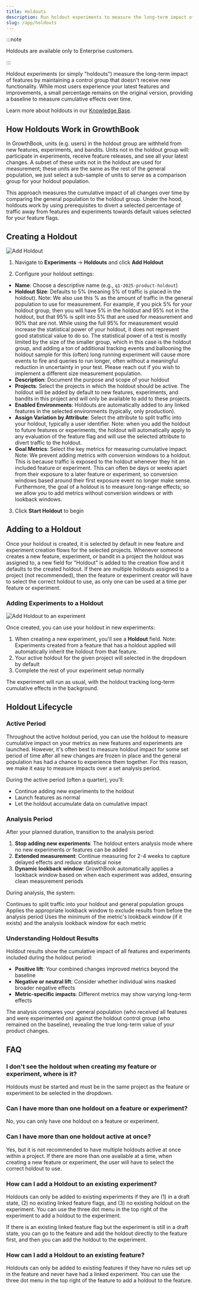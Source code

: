 ```yaml
---
title: Holdouts
description: Run holdout experiments to measure the long-term impact of features
slug: /app/holdouts
---
```


:::note

Holdouts are available only to Enterprise customers.

:::

Holdout experiments (or simply "holdouts") measure the long-term impact of features by maintaining a control group that doesn't receive new functionality. While most users experience your latest features and improvements, a small percentage remains on the original version, providing a baseline to measure cumulative effects over time.

Learn more about holdouts in our [Knowledge Base](/kb/experiments/holdouts).

## How Holdouts Work in GrowthBook

In GrowthBook, units (e.g. users) in the holdout group are withheld from new features, experiments, and bandits. Units not in the holdout group will: participate in experiments, receive feature releases, and see all your latest changes. A subset of these units not in the holdout are used for measurement; these units are the same as the rest of the general population, we just select a sub-sample of units to serve as a comparison group for your holdout population.

This approach measures the cumulative impact of all changes over time by comparing the general population to the holdout group.
Under the hood, holdouts work by using prerequisites to divert a selected percentage of traffic away from features and experiments towards default values selected for your feature flags.

## Creating a Holdout

![Add Holdout](/images/holdouts-add-modal.png)

1. Navigate to **Experiments** → **Holdouts** and click **Add Holdout**

2. Configure your holdout settings:

- **Name**: Choose a descriptive name (e.g., `q1-2025-product-holdout`)
- **Holdout Size**: Defaults to 5% (meaning 5% of traffic is placed in the holdout). Note: We also use this % as the amount of traffic in the general population to use for measurement. For example, if you pick 5% for your holdout group, then you will have 5% in the holdout and 95% not in the holdout, but that 95% is split into 5% that are used for measurement and 90% that are not. While using the full 95% for measurement would increase the statistical power of your holdout, it does not represent good statistical value to do so. The statistical power of a test is mostly limited by the size of the smaller group, which in this case is the holdout group, and adding a ton of additional tracking events and ballooning the holdout sample for this (often) long running experiment will cause more events to fire and queries to run longer, often without a meaningful reduction in uncertainty in your test. Please reach out if you wish to implement a different size measurement population.
- **Description**: Document the purpose and scope of your holdout
- **Projects**: Select the projects in which the holdout should be active. The holdout will be added by default to new features, experiments, and bandits in this project and will only be available to add to these projects.
- **Enabled Environments**: Holdouts are automatically added to any linked features in the selected environments (typically, only production).
- **Assign Variation by Attribute**: Select the attribute to split traffic into your holdout, typically a user identifier. Note: when you add the holdout to future features or experiments, the holdout will automatically apply to any evaluation of the feature flag and will use the selected attribute to divert traffic to the holdout.
- **Goal Metrics**: Select the key metrics for measuring cumulative impact. Note: We prevent adding metrics with conversion windows to a holdout. This is because traffic is exposed to the holdout whenever they hit an included feature or experiment. This can often be days or weeks apart from their exposure to a later feature or experiment, so conversion windows based around their first exposure event no longer make sense. Furthermore, the goal of a holdout is to measure long-range effects; so we allow you to add metrics without conversion windows or with lookback windows.

3. Click **Start Holdout** to begin

## Adding to a Holdout

Once your holdout is created, it is selected by default in new feature and experiment creation flows for the selected projects. Whenever someone creates a new feature, experiment, or bandit in a project the holdout was assigned to, a new field for "Holdout" is added to the creation flow and it defaults to the created holdout. If there are multiple holdouts assigned to a project (not recommended), then the feature or experiment creator will have to select the correct holdout to use, as only one can be used at a time per feature or experiment.

### Adding Experiments to a Holdout

![Add Holdout to an experiment](/images/holdouts-experiment-with-holdout.png)

Once created, you can use your holdout in new experiments:

1. When creating a new experiment, you'll see a **Holdout** field. Note: Experiments created from a feature that has a holdout applied will automatically inherit the holdout from that feature.
2. Your active holdout for the given project will selected in the dropdown by default
3. Complete the rest of your experiment setup normally

The experiment will run as usual, with the holdout tracking long-term cumulative effects in the background.

## Holdout Lifecycle

### Active Period

Throughout the active holdout period, you can use the holdout to measure cumulative impact on your metrics as new features and experiments are launched. However, it's often best to measure holdout impact for some set period of time after all new changes are frozen in place and the general population has had a chance to experience them together. For this reason, we make it easy to measure impacts over a set analysis period.

During the active period (often a quarter), you'll:

- Continue adding new experiments to the holdout
- Launch features as normal
- Let the holdout accumulate data on cumulative impact

### Analysis Period

After your planned duration, transition to the analysis period:

1. **Stop adding new experiments**: The holdout enters analysis mode where no new experiments or features can be added
2. **Extended measurement**: Continue measuring for 2-4 weeks to capture delayed effects and reduce statistical noise
3. **Dynamic lookback window**: GrowthBook automatically applies a lookback window based on when each experiment was added, ensuring clean measurement periods

During analysis, the system:

Continues to split traffic into your holdout and general population groups
Applies the appropriate lookback window to exclude results from before the analysis period
Uses the minimum of the metric's lookback window (if it exists) and the analysis lookback window for each metric

### Understanding Holdout Results

Holdout results show the cumulative impact of all features and experiments included during the holdout period:

- **Positive lift**: Your combined changes improved metrics beyond the baseline
- **Negative or neutral lift**: Consider whether individual wins masked broader negative effects
- **Metric-specific impacts**: Different metrics may show varying long-term effects

The analysis compares your general population (who received all features and were experimented on) against the holdout control group (who remained on the baseline), revealing the true long-term value of your product changes.

## FAQ

### I don't see the holdout when creating my feature or experiment, where is it?

Holdouts must be started and must be in the same project as the feature or experiment to be selected in the dropdown.

### Can I have more than one holdout on a feature or experiment?

No, you can only have one holdout on a feature or experiment.

### Can I have more than one holdout active at once?

Yes, but it is not recommended to have multiple holdouts active at once within a project. If there are more than one available at a time, when creating a new feature or experiment, the user will have to select the correct holdout to use.

### How can I add a Holdout to an existing experiment?

Holdouts can only be added to existing experiments if they are (1) in a draft state, (2) no existing linked feature flags, and (3) no existing holdout on the experiment. You can use the three dot menu in the top right of the experiment to add a holdout to the experiment.

If there is an existing linked feature flag but the experiment is still in a draft state, you can go to the feature and add the holdout directly to the feature first, and then you can add the holdout to the experiment.

### How can I add a Holdout to an existing feature?

Holdouts can only be added to existing features if they have no rules set up in the feature and never have had a linked experiment. You can use the three dot menu in the top right of the feature to add a holdout to the feature.
